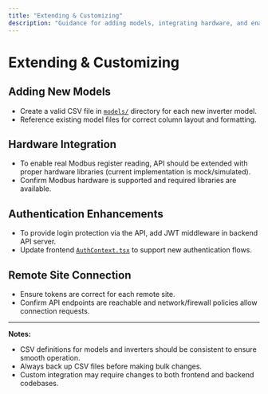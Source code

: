 ```yaml
---
title: "Extending & Customizing"
description: "Guidance for adding models, integrating hardware, and enabling authentication"
---
```


# Extending & Customizing

## Adding New Models

- Create a valid CSV file in [`models/`](models/) directory for each new inverter model.
- Reference existing model files for correct column layout and formatting.

## Hardware Integration

- To enable real Modbus register reading, API should be extended with proper hardware libraries (current implementation is mock/simulated).
- Confirm Modbus hardware is supported and required libraries are available.

## Authentication Enhancements

- To provide login protection via the API, add JWT middleware in backend API server.
- Update frontend [`AuthContext.tsx`](frontend/src/contexts/AuthContext.tsx:1) to support new authentication flows.

## Remote Site Connection

- Ensure tokens are correct for each remote site.
- Confirm API endpoints are reachable and network/firewall policies allow connection requests.

---

**Notes:**
- CSV definitions for models and inverters should be consistent to ensure smooth operation.
- Always back up CSV files before making bulk changes.
- Custom integration may require changes to both frontend and backend codebases.